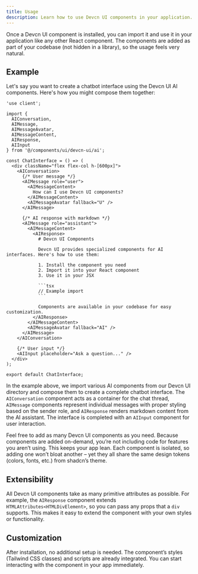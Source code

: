 ```yaml
---
title: Usage
description: Learn how to use Devcn UI components in your application.
---
```


Once a Devcn UI component is installed, you can import it and use it in your application like any other React component. The components are added as part of your codebase (not hidden in a library), so the usage feels very natural.

## Example

Let's say you want to create a chatbot interface using the Devcn UI AI components. Here's how you might compose them together:

```tsx title="ChatInterface.tsx"
'use client';

import {
  AIConversation,
  AIMessage,
  AIMessageAvatar,
  AIMessageContent,
  AIResponse,
  AIInput
} from '@/components/ui/devcn-ui/ai';

const ChatInterface = () => (
  <div className="flex flex-col h-[600px]">
    <AIConversation>
      {/* User message */}
      <AIMessage role="user">
        <AIMessageContent>
          How can I use Devcn UI components?
        </AIMessageContent>
        <AIMessageAvatar fallback="U" />
      </AIMessage>
      
      {/* AI response with markdown */}
      <AIMessage role="assistant">
        <AIMessageContent>
          <AIResponse>
            # Devcn UI Components
            
            Devcn UI provides specialized components for AI interfaces. Here's how to use them:
            
            1. Install the component you need
            2. Import it into your React component
            3. Use it in your JSX
            
            ```tsx
            // Example import
            ```
            
            Components are available in your codebase for easy customization.
          </AIResponse>
        </AIMessageContent>
        <AIMessageAvatar fallback="AI" />
      </AIMessage>
    </AIConversation>
    
    {/* User input */}
    <AIInput placeholder="Ask a question..." />
  </div>
);

export default ChatInterface;
```

In the example above, we import various AI components from our Devcn UI directory and compose them to create a complete chatbot interface. The `AIConversation` component acts as a container for the chat thread, `AIMessage` components represent individual messages with proper styling based on the sender role, and `AIResponse` renders markdown content from the AI assistant. The interface is completed with an `AIInput` component for user interaction.

Feel free to add as many Devcn UI components as you need. Because components are added on-demand, you’re not including code for features you aren’t using. This keeps your app lean. Each component is isolated, so adding one won’t bloat another – yet they all share the same design tokens (colors, fonts, etc.) from shadcn’s theme.

## Extensibility

All Devcn UI components take as many primitive attributes as possible. For example, the `AIResponse` component extends `HTMLAttributes<HTMLDivElement>`, so you can pass any props that a `div` supports. This makes it easy to extend the component with your own styles or functionality.

## Customization

After installation, no additional setup is needed. The component’s styles (Tailwind CSS classes) and scripts are already integrated. You can start interacting with the component in your app immediately.